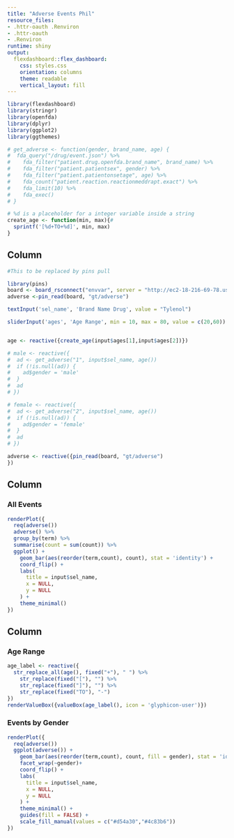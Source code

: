 ```yaml
---
title: "Adverse Events Phil"
resource_files:
- .httr-oauth .Renviron
- .httr-oauth
- .Renviron
runtime: shiny
output:
  flexdashboard::flex_dashboard:
    css: styles.css
    orientation: columns
    theme: readable
    vertical_layout: fill
---
```




```r
library(flexdashboard)
library(stringr)
library(openfda)
library(dplyr)
library(ggplot2)
library(ggthemes)

# get_adverse <- function(gender, brand_name, age) {
#  fda_query("/drug/event.json") %>%
#    fda_filter("patient.drug.openfda.brand_name", brand_name) %>% 
#    fda_filter("patient.patientsex", gender) %>% 
#    fda_filter("patient.patientonsetage", age) %>% 
#    fda_count("patient.reaction.reactionmeddrapt.exact") %>% 
#    fda_limit(10) %>% 
#    fda_exec()
# }

# %d is a placeholder for a integer variable inside a string
create_age <- function(min, max){#
  sprintf('[%d+TO+%d]', min, max)
}
```

Column {.sidebar}
------------

```r

#This to be replaced by pins pull

library(pins)
board <- board_rsconnect("envvar", server = "http://ec2-18-216-69-78.us-east-2.compute.amazonaws.com/rsconnect", key = Sys.getenv("VETIVER_API"))
adverse <-pin_read(board, "gt/adverse")

textInput('sel_name', 'Brand Name Drug', value = "Tylenol")

sliderInput('ages', 'Age Range', min = 10, max = 80, value = c(20,60))


age <- reactive({create_age(input$ages[1],input$ages[2])})

# male <- reactive({
#  ad <- get_adverse("1", input$sel_name, age())
#  if (!is.null(ad)) {
#    ad$gender = 'male'
#  }
#  ad
# })

# female <- reactive({
#  ad <- get_adverse("2", input$sel_name, age())
#  if (!is.null(ad)) {
#    ad$gender = 'female'
#  }
#  ad
# })

adverse <- reactive({pin_read(board, "gt/adverse")
})

```

Column {data-width=650}
-----------------------------------------------------------------------

### All Events

```r
renderPlot({
  req(adverse())
  adverse() %>% 
  group_by(term) %>% 
  summarise(count = sum(count)) %>% 
  ggplot() +
    geom_bar(aes(reorder(term,count), count), stat = 'identity') +
    coord_flip() +
    labs(
      title = input$sel_name,
      x = NULL,
      y = NULL
    ) +
    theme_minimal()
})

```


Column {data-width=350}
-----------------------------------------------------------------------

### Age Range

```r
age_label <- reactive({
  str_replace_all(age(), fixed("+"), " ") %>% 
    str_replace(fixed("["), "") %>% 
    str_replace(fixed("]"), "") %>% 
    str_replace(fixed("TO"), "-")     
})
renderValueBox({valueBox(age_label(), icon = 'glyphicon-user')})
```

### Events by Gender

```r
renderPlot({
  req(adverse())
  ggplot(adverse()) +
    geom_bar(aes(reorder(term,count), count, fill = gender), stat = 'identity') +
    facet_wrap(~gender)+
    coord_flip() +
    labs(
      title = input$sel_name,
      x = NULL,
      y = NULL
    ) +
    theme_minimal() + 
    guides(fill = FALSE) + 
    scale_fill_manual(values = c("#d54a30","#4c83b6"))
})
```
